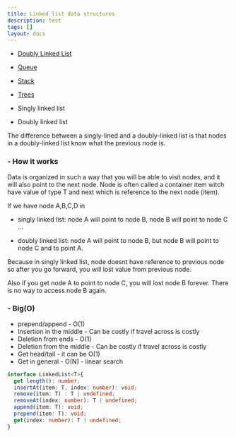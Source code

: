 ```yaml
---
title: Linked list data structures
description: test
tags: []
layout: docs
---
```


- [Doubly Linked List](/algorithms/data-structures/doubly-linked-list)
- [Queue](/algorithms/data-structures/queue)
- [Stack](/algorithms/data-structures/stack)
- [Trees](/algorithms/data-structures/trees)

- Singly linked list

- Doubly linked list

The difference between a singly-lined and a doubly-linked list is that nodes in a doubly-linked list know what the previous node is.

<h3 className="text-lg font-semibold">- How it works</h3>

Data is organized in such a way that you will be able to visit nodes, and it will also point to the next node.
Node is often called a container item witch have value of type T and next which is reference to the next node (item).

If we have node A,B,C,D in 

- singly linked list: node A will point to node B, node B will point to node C ...

- doubly linked list: node A will point to node B, but node B will point to node C and to point A.

Because in singly linked list, node doesnt have reference to previous node so after you go forward, you will lost value from previous node.

Also if you get node A to point to node C, you will lost node B forever. There is no way to access node B again.

<h3 className="text-lg font-semibold mt-7">- Big(O)</h3>

- prepend/append - O(1)
- Insertion in the middle - Can be costly if travel across is costly
- Deletion from ends - O(1)
- Deletion from the middle - Can be costly if travel across is costly
- Get head/tail - it can be O(1)
- Get in general - O(N) - linear search

```ts
interface LinkedList<T>{
  get length(): number;
  insertAt(item: T, index: number): void;
  remove(item: T) : T | undefined;
  removeAt(index: number): T | undefined;
  append(item: T): void;
  prepend(item: T): void;
  get(index: number): T | undefined;
}
```

